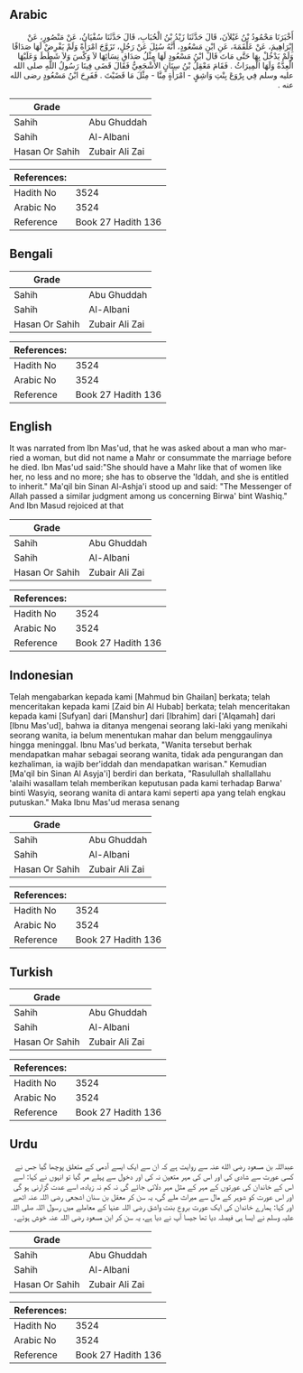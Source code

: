 ## Arabic


<div dir="rtl" lang="ar" style={{fontSize:'larger',backgroundColor:'#f8f9fa',padding:20}}>
أَخْبَرَنَا مَحْمُودُ بْنُ غَيْلاَنَ، قَالَ حَدَّثَنَا زَيْدُ بْنُ الْحُبَابِ، قَالَ حَدَّثَنَا سُفْيَانُ، عَنْ مَنْصُورٍ، عَنْ إِبْرَاهِيمَ، عَنْ عَلْقَمَةَ، عَنِ ابْنِ مَسْعُودٍ، أَنَّهُ سُئِلَ عَنْ رَجُلٍ، تَزَوَّجَ امْرَأَةً وَلَمْ يَفْرِضْ لَهَا صَدَاقًا وَلَمْ يَدْخُلْ بِهَا حَتَّى مَاتَ قَالَ ابْنُ مَسْعُودٍ لَهَا مِثْلُ صَدَاقِ نِسَائِهَا لاَ وَكْسَ وَلاَ شَطَطَ وَعَلَيْهَا الْعِدَّةُ وَلَهَا الْمِيرَاثُ ‏.‏ فَقَامَ مَعْقِلُ بْنُ سِنَانٍ الأَشْجَعِيُّ فَقَالَ قَضَى فِينَا رَسُولُ اللَّهِ صلى الله عليه وسلم فِي بِرْوَعَ بِنْتِ وَاشِقٍ - امْرَأَةٍ مِنَّا - مِثْلَ مَا قَضَيْتَ ‏.‏ فَفَرِحَ ابْنُ مَسْعُودٍ رضى الله عنه ‏.‏
</div>
<div style={{backgroundColor:'#f8f9fa',padding:20, marginBottom: 10}}><table> <thead> <tr> <th>Grade</th> <th></th> </tr> </thead> <tbody> <tr><td>Sahih</td><td>Abu Ghuddah</td></tr><tr><td>Sahih</td><td>Al-Albani</td></tr><tr><td>Hasan Or Sahih</td><td>Zubair Ali Zai</td></tr></tbody></table><table> <thead> <tr> <th>References:</th> <th></th> </tr> </thead> <tbody><tr><td>Hadith No</td><td>3524</td></tr><tr><td>Arabic No</td><td>3524</td></tr><tr><td>Reference</td><td>Book 27 Hadith 136</td></tr></tbody></table></div>

## Bengali


<div dir="ltr" lang="bn" style={{fontSize:'larger',backgroundColor:'#f8f9fa',padding:20}}>

</div>
<div style={{backgroundColor:'#f8f9fa',padding:20, marginBottom: 10}}><table> <thead> <tr> <th>Grade</th> <th></th> </tr> </thead> <tbody> <tr><td>Sahih</td><td>Abu Ghuddah</td></tr><tr><td>Sahih</td><td>Al-Albani</td></tr><tr><td>Hasan Or Sahih</td><td>Zubair Ali Zai</td></tr></tbody></table><table> <thead> <tr> <th>References:</th> <th></th> </tr> </thead> <tbody><tr><td>Hadith No</td><td>3524</td></tr><tr><td>Arabic No</td><td>3524</td></tr><tr><td>Reference</td><td>Book 27 Hadith 136</td></tr></tbody></table></div>

## English


<div dir="ltr" lang="en" style={{fontSize:'larger',backgroundColor:'#f8f9fa',padding:20}}>
It was narrated from Ibn Mas'ud, that he was asked about a man who married a woman, but did not name a Mahr or consummate the marriage before he died. Ibn Mas'ud said:"She should have a Mahr like that of women like her, no less and no more; she has to observe the 'Iddah, and she is entitled to inherit." Ma'qil bin Sinan Al-Ashja'i stood up and said: "The Messenger of Allah passed a similar judgment among us concerning Birwa' bint Washiq." And Ibn Masud rejoiced at that
</div>
<div style={{backgroundColor:'#f8f9fa',padding:20, marginBottom: 10}}><table> <thead> <tr> <th>Grade</th> <th></th> </tr> </thead> <tbody> <tr><td>Sahih</td><td>Abu Ghuddah</td></tr><tr><td>Sahih</td><td>Al-Albani</td></tr><tr><td>Hasan Or Sahih</td><td>Zubair Ali Zai</td></tr></tbody></table><table> <thead> <tr> <th>References:</th> <th></th> </tr> </thead> <tbody><tr><td>Hadith No</td><td>3524</td></tr><tr><td>Arabic No</td><td>3524</td></tr><tr><td>Reference</td><td>Book 27 Hadith 136</td></tr></tbody></table></div>

## Indonesian


<div dir="ltr" lang="id" style={{fontSize:'larger',backgroundColor:'#f8f9fa',padding:20}}>
Telah mengabarkan kepada kami [Mahmud bin Ghailan] berkata; telah menceritakan kepada kami [Zaid bin Al Hubab] berkata; telah menceritakan kepada kami [Sufyan] dari [Manshur] dari [Ibrahim] dari ['Alqamah] dari [Ibnu Mas'ud], bahwa ia ditanya mengenai seorang laki-laki yang menikahi seorang wanita, ia belum menentukan mahar dan belum menggaulinya hingga meninggal. Ibnu Mas'ud berkata, "Wanita tersebut berhak mendapatkan mahar sebagai seorang wanita, tidak ada pengurangan dan kezhaliman, ia wajib ber'iddah dan mendapatkan warisan." Kemudian [Ma'qil bin Sinan Al Asyja'i] berdiri dan berkata, "Rasulullah shallallahu 'alaihi wasallam telah memberikan keputusan pada kami terhadap Barwa' binti Wasyiq, seorang wanita di antara kami seperti apa yang telah engkau putuskan." Maka Ibnu Mas'ud merasa senang
</div>
<div style={{backgroundColor:'#f8f9fa',padding:20, marginBottom: 10}}><table> <thead> <tr> <th>Grade</th> <th></th> </tr> </thead> <tbody> <tr><td>Sahih</td><td>Abu Ghuddah</td></tr><tr><td>Sahih</td><td>Al-Albani</td></tr><tr><td>Hasan Or Sahih</td><td>Zubair Ali Zai</td></tr></tbody></table><table> <thead> <tr> <th>References:</th> <th></th> </tr> </thead> <tbody><tr><td>Hadith No</td><td>3524</td></tr><tr><td>Arabic No</td><td>3524</td></tr><tr><td>Reference</td><td>Book 27 Hadith 136</td></tr></tbody></table></div>

## Turkish


<div dir="ltr" lang="tr" style={{fontSize:'larger',backgroundColor:'#f8f9fa',padding:20}}>

</div>
<div style={{backgroundColor:'#f8f9fa',padding:20, marginBottom: 10}}><table> <thead> <tr> <th>Grade</th> <th></th> </tr> </thead> <tbody> <tr><td>Sahih</td><td>Abu Ghuddah</td></tr><tr><td>Sahih</td><td>Al-Albani</td></tr><tr><td>Hasan Or Sahih</td><td>Zubair Ali Zai</td></tr></tbody></table><table> <thead> <tr> <th>References:</th> <th></th> </tr> </thead> <tbody><tr><td>Hadith No</td><td>3524</td></tr><tr><td>Arabic No</td><td>3524</td></tr><tr><td>Reference</td><td>Book 27 Hadith 136</td></tr></tbody></table></div>

## Urdu


<div dir="rtl" lang="ur" style={{fontSize:'larger',backgroundColor:'#f8f9fa',padding:20}}>
عبداللہ بن مسعود رضی الله عنہ سے روایت ہے کہ ان سے ایک ایسے آدمی کے متعلق پوچھا گیا جس نے کسی عورت سے شادی کی اور اس کی مہر متعین نہ کی اور دخول سے پہلے مر گیا تو انہوں نے کہا: اسے اس کے خاندان کی عورتوں کے مہر کے مثل مہر دلائی جائے گی نہ کم نہ زیادہ، اسے عدت گزارنی ہو گی اور اس عورت کو شوہر کے مال سے میراث ملے گی، یہ سن کر معقل بن سنان اشجعی رضی اللہ عنہ اٹھے اور کہا: ہمارے خاندان کی ایک عورت بروع بنت واشق رضی اللہ عنہا کے معاملے میں رسول اللہ صلی اللہ علیہ وسلم نے ایسا ہی فیصلہ دیا تھا جیسا آپ نے دیا ہے، یہ سن کر ابن مسعود رضی اللہ عنہ خوش ہوئے۔
</div>
<div style={{backgroundColor:'#f8f9fa',padding:20, marginBottom: 10}}><table> <thead> <tr> <th>Grade</th> <th></th> </tr> </thead> <tbody> <tr><td>Sahih</td><td>Abu Ghuddah</td></tr><tr><td>Sahih</td><td>Al-Albani</td></tr><tr><td>Hasan Or Sahih</td><td>Zubair Ali Zai</td></tr></tbody></table><table> <thead> <tr> <th>References:</th> <th></th> </tr> </thead> <tbody><tr><td>Hadith No</td><td>3524</td></tr><tr><td>Arabic No</td><td>3524</td></tr><tr><td>Reference</td><td>Book 27 Hadith 136</td></tr></tbody></table></div>